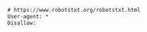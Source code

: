 
```txt  title="proxy-react-app/react-app/public/robots.txt"
# https://www.robotstxt.org/robotstxt.html
User-agent: *
Disallow:

```